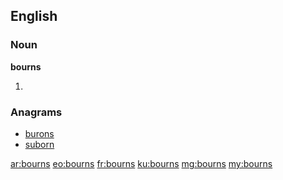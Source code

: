 ==English==

===Noun===
'''bourns'''

# {{plural of|bourn}}

===Anagrams===
* [[burons#English|burons]]
* [[suborn#English|suborn]]

[[ar:bourns]]
[[eo:bourns]]
[[fr:bourns]]
[[ku:bourns]]
[[mg:bourns]]
[[my:bourns]]